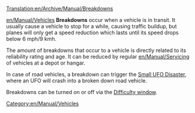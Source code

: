 [[Translation:en/Archive/Manual/Breakdowns]]
{{es/Traducción|en/Archive/Manual/Breakdowns|0}}

[[en/Manual/Vehicles]] '''Breakdowns''' occur when a vehicle is in transit. It usually cause a vehicle to stop for a while, causing traffic buildup, but planes will only get a speed reduction which lasts until its speed drops below 6 mph/9 kmh.

The amount of breakdowns that occur to a vehicle is directly related to its reliability rating and age. It can be reduced by regular [[en/Manual/Servicing]] of vehicles at a depot or hangar.

In case of road vehicles, a breakdown can trigger the [[en/Manual/Disasters|Small UFO Disaster]], where an UFO will crash into a broken down road vehicle.

Breakdowns can be turned on or off via the [[en/Archive/Manual/Settings/Difficulty|Difficulty window]].

[[Category:en/Manual/Vehicles]]